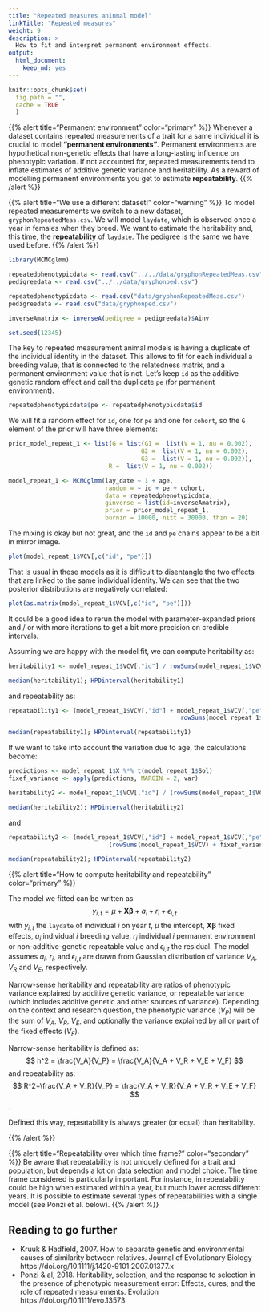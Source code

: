 ```yaml
---
title: "Repeated measures aninmal model"
linkTitle: "Repeated measures"
weight: 9
description: >
  How to fit and interpret permanent environment effects.
output: 
  html_document: 
    keep_md: yes
---
```



```r
knitr::opts_chunk$set(
  fig.path = "",
  cache = TRUE
  )
```

{{% alert title="Permanent environment" color="primary" %}}
Whenever a dataset contains repeated measurements of a trait for a same individual it is crucial to model **"permanent environments"**. Permanent environments are hypothetical non-genetic effects that have a long-lasting influence on phenotypic variation. If not accounted for, repeated measurements tend to inflate estimates of additive genetic variance and heritability. As a reward of modelling permanent environments you get to estimate **repeatability**.
{{% /alert %}}

{{% alert title="We use a different dataset!" color="warning" %}}
To model repeated measurements we switch to a new dataset, `gryphonRepeatedMeas.csv`. We will model `laydate`, which is observed once a year in females when they breed. We want to estimate the heritability and, this time, the **repeatability** of `laydate`. The pedigree is the same we have used before. 
{{% /alert %}}


```r
library(MCMCglmm)
```


```r
repeatedphenotypicdata <- read.csv("../../data/gryphonRepeatedMeas.csv")
pedigreedata <- read.csv("../../data/gryphonped.csv")
```

```r
repeatedphenotypicdata <- read.csv("data/gryphonRepeatedMeas.csv")
pedigreedata <- read.csv("data/gryphonped.csv")
```

```r
inverseAmatrix <- inverseA(pedigree = pedigreedata)$Ainv
```


```r
set.seed(12345)
```

The key to repeated measurement animal models is having a duplicate of the individual identity in the dataset. This allows to fit for each individual a breeding value, that is connected to the relatedness matrix, and a permanent environment value that is not. 
Let's keep `id` as the additive genetic random effect and call the duplicate `pe` (for permanent environment).

```r
repeatedphenotypicdata$pe <- repeatedphenotypicdata$id
```

We will fit a random effect for `id`, one for `pe` and one for `cohort`, so the `G` element of the prior will have three elements:

```r
prior_model_repeat_1 <- list(G = list(G1 =  list(V = 1, nu = 0.002),
                                     G2 =  list(V = 1, nu = 0.002),
                                     G3 =  list(V = 1, nu = 0.002)),
                            R =  list(V = 1, nu = 0.002))
```


```r
model_repeat_1 <- MCMCglmm(lay_date ~ 1 + age, 
                           random = ~ id + pe + cohort, 
                           data = repeatedphenotypicdata,
                           ginverse = list(id=inverseAmatrix), 
                           prior = prior_model_repeat_1, 
                           burnin = 10000, nitt = 30000, thin = 20)
```

The mixing is okay but not great, and the `id` and `pe` chains appear to be a bit in mirror image.

```r
plot(model_repeat_1$VCV[,c("id", "pe")])
```

 That is usual in these models as it is difficult to disentangle the two effects that are linked to the same individual identity. 
 We can see that the two posterior distributions are negatively correlated:

```r
plot(as.matrix(model_repeat_1$VCV[,c("id", "pe")]))
```

It could be a good idea to rerun the model with parameter-expanded priors and / or with more iterations to get a bit more precision on credible intervals.

Assuming we are happy with the model fit, we can compute heritability as:

```r
heritability1 <- model_repeat_1$VCV[,"id"] / rowSums(model_repeat_1$VCV)

median(heritability1); HPDinterval(heritability1)
```

and repeatability as:

```r
repeatability1 <- (model_repeat_1$VCV[,"id"] + model_repeat_1$VCV[,"pe"]) / 
                                                rowSums(model_repeat_1$VCV)

median(repeatability1); HPDinterval(repeatability1)
```

If we want to take into account the variation due to age, the calculations become:

```r
predictions <- model_repeat_1$X %*% t(model_repeat_1$Sol)
fixef_variance <- apply(predictions, MARGIN = 2, var)

heritability2 <- model_repeat_1$VCV[,"id"] / (rowSums(model_repeat_1$VCV) + fixef_variance)

median(heritability2); HPDinterval(heritability2)
```

and

```r
repeatability2 <- (model_repeat_1$VCV[,"id"] + model_repeat_1$VCV[,"pe"]) /
                            (rowSums(model_repeat_1$VCV) + fixef_variance )

median(repeatability2); HPDinterval(repeatability2)
```



{{% alert title="How to compute heritability and repeatability " color="primary" %}}

The model we fitted can be written as
$$
y_{i,t} = \mu + \boldsymbol{X\beta} + a_i + r_i + \epsilon_{i,t}
$$
with $y_{i,t}$ the `laydate` of individual $i$ on year $t$, $\mu$ the intercept, $\boldsymbol{X\beta}$ fixed effects, $a_i$ individual $i$ breeding value, $r_i$ individual $i$ permanent environment or non-additive-genetic repeatable value and $\epsilon_{i,t}$ the residual. 
The model assumes $a_i$, $r_i$, and $\epsilon_{i,t}$ are drawn from Gaussian distribution of variance $V_A$, $V_R$ and $V_E$, respectively. 

Narrow-sense heritability and repeatability are ratios of phenotypic variance explained by additive genetic variance, or repeatable variance (which includes additive genetic and other sources of variance). Depending on the context and research question, the phenotypic variance ($V_P$) will be the sum of $V_A$, $V_R$, $V_E$, and optionally the variance explained by all or part of the fixed effects ($V_F$).

Narrow-sense heritability is defined as:
$$ h^2 = \frac{V_A}{V_P} = \frac{V_A}{V_A + V_R + V_E + V_F} $$ 
and repeatability as:
$$ R^2=\frac{V_A + V_R}{V_P} =  \frac{V_A + V_R}{V_A + V_R + V_E + V_F} $$. 

Defined this way, repeatability is always greater (or equal) than heritability.

{{% /alert %}}


{{% alert title="Repeatability over which time frame?" color="secondary" %}}
Be aware that repeatability is not uniquely defined for a trait and population, but depends a lot on data selection and model choice. The time frame considered is particularly important. For instance, in repeatability could be high when estimated within a year, but much lower across different years. It is possible to estimate several types of repeatabilities with a single model (see Ponzi et al. below).
{{% /alert %}}

## Reading to go further

- Kruuk & Hadfield, 2007. How to separate genetic and environmental causes of similarity between relatives. Journal of Evolutionary Biology https://doi.org/10.1111/j.1420-9101.2007.01377.x
- Ponzi & al, 2018. Heritability, selection, and the response to selection in the presence of phenotypic measurement error: Effects, cures, and the role of repeated measurements. Evolution https://doi.org/10.1111/evo.13573

